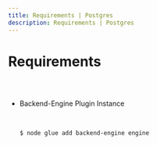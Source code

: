 ```yaml
---
title: Requirements | Postgres
description: Requirements | Postgres
---
```



<Meta title="Postgres Plugin Docs/Requirements" />

# Requirements

##

<br/>

* Backend-Engine Plugin Instance

  <br/>

    
    ```bash
    $ node glue add backend-engine engine
    ```

  <br/>

